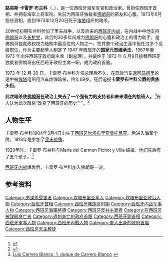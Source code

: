 {{expand|time=2017-02-20T12:32:49+00:00}}
{{refimprove|time=2017-02-20T12:32:49+00:00}}
{{Infobox officeholder
| honorific-prefix  = '''卡雷罗·布兰科公爵'''
| name              = 路易斯·卡雷罗·布兰科
| original_name     = Luis Carrero Blanco
| honorific-suffix  = 将军
| image             = Luis Carrero Blanco, 1963 (cropped).jpg
| order             = 
| office            = [[西班牙首相列表#佛朗哥统治时期_(1936–1975)|西班牙首相]]
| term_start        = 1973年6月9日
| term_end          = 1973年12月20日
| predecessor1      = [[弗朗西斯科·佛朗哥|弗朗西斯科·佛朗哥]]
| successor1        = [[托尔夸托·费尔南德斯-米兰达|托尔夸托·费尔南德斯-米兰达]]
| leader            = [[弗朗西斯科·佛朗哥|弗朗西斯科·佛朗哥]]
| vicepremier1      = [[托尔夸托·费尔南德斯-米兰达|托尔夸托·费尔南德斯-米兰达]]
| birth_name        = 路易斯·卡雷罗·布兰科
| birth_date        = {{birth date|df=yes|1904|03|04}}
| birth_place       = [[西班牙|西班牙]][[坎塔布里亚|坎塔布里亚]][[桑托尼亚|桑托尼亚]]
| death_date        = {{death date and age|df=yes|1973|12|20|1904|3|4}}
| death_place       = [[西班牙|西班牙]][[马德里|马德里]]
| nationality       = 西班牙
| party             = {{tsl|es|Movimiento Nacional|民族运动}}
| spouse            = {{tsl|es|María del Carmen Pichot y Villa|玛丽亚德尔卡门皮克}} (1909–1984)
| children          = 5
| religion          = [[天主教会|天主教会]]
<!--Military service-->
|nickname           =
|allegiance         = 西班牙
|branch             = [[西班牙海军|海军]]
|serviceyears       = 1918–1973
|rank               = [[海军上将|海军上将]]
|unit               =
|commands           =
|battles            = [[里夫战争|里夫战争]]<br>[[西班牙内战|西班牙内战]]
|awards             =
}}

'''路易斯·卡雷罗·布兰科'''（{{lang-es|Luis Carrero Blanco}}，{{bd|1904年|3月4日|1973年|12月20日|catIdx=Carrero}}），是一位西班牙海军军官和政治家。曾担任西班牙首相、并拥有海军上将军衔。生前为西班牙独裁者[[佛朗哥|佛朗哥]]的密友和心腹。1973年6月担任首相，直到1973年12月20日死于[[埃塔|埃塔]]组织的暗杀。

20世纪初期布兰科参加了里夫战争，以及后来的[[西班牙内战|西班牙内战]]，在内战中中他支持[[佛朗哥|佛朗哥]]以及[[长枪党|长枪党]]，此后的30多年间成为[[佛朗哥|佛朗哥]]的心腹和政治上的得力助手，是佛朗哥独裁政权权力结构中最高位的人物之一，在其整个政治生涯中担任过多个高级职位，作为主要起草人制定了 1947 年西班牙的'''国家元首继承法'''，1967年至1973 年出任西班牙政府副主席（副总理），并最终于  1973 年 6 月9日接替西班牙独裁者佛朗哥出任西班牙政府主席一职，成为政府首脑。

1973 年 12 月 20 日，卡雷罗·布兰科升任总理后不久，在驾驶汽车返回[[马德里|马德里]]的途中被[[埃塔|埃塔]]组织用汽车炸弹暗杀，终年69岁。死后追授'''卡雷罗布兰科公爵的贵族头衔'''。

'''此次暗杀使[[佛朗哥|佛朗哥]]在政治上失去了一个强有力的支持者和未来潜在的接班人。
<ref>{{Cite web |url = http://news.163.com/05/1216/22/254INLQR00011EBF.html |title = 1973年12月20日 西班牙总理布兰科被炸身亡 |author =  |date = 2005-12-20 |publisher = 网易历史 |language = 中文 |accessdate = 2017-02-20 }}{{Dead link|date=2020年1月 |bot=InternetArchiveBot |fix-attempted=yes }}</ref>'''有人认为此次暗杀“改变了西班牙的历史”'''。<ref>{{Cite web |url = http://www.cankaoxiaoxi.com/mil/20160406/1118973.shtml |title = 西班牙如何终结独裁政权？美媒：炸死佛朗哥接班人 |author = 董磊 |date = 2016-04-06 |publisher = 参考消息网 |language = 中文 |accessdate = 2017-02-20 |archive-date = 2018-08-29 |archive-url = https://web.archive.org/web/20180829175214/http://www.cankaoxiaoxi.com/mil/20160406/1118973.shtml |dead-url = no }}</ref>

==人物生平==
卡雷罗·布兰科1904年3月4日出生于[[西班牙|西班牙]][[坎塔布里亚|坎塔布里亚]][[桑托尼亚|桑托尼亚]]。后进入海军学院，1918年是参加了[[里夫战争|里夫战争]]。

1929年时，卡雷罗·布兰科与María del Carmen Pichot y Villa 结婚，他们先后有了五个孩子。<ref>[http://www.geneall.net/H/per_page.php?id=467858 Luis Carrero Blanco, 1. duque de Carrero Blanco] {{Wayback|url=http://www.geneall.net/H/per_page.php?id=467858 |date=20130517122824 }} {{es icon}}</ref>

[[西班牙内战|西班牙内战]]爆发后，卡雷罗·布兰科加入佛朗哥一派。

==参考资料==
{{reflist}}

{{DEFAULTSORT: Carrero Blanco, Luis}}
[[Category:男谋杀受害者|Category:男谋杀受害者]]
[[Category:坎塔布里亚军人|Category:坎塔布里亚军人]]
[[Category:坎塔布里亚政治人物|Category:坎塔布里亚政治人物]]
[[Category:西班牙首相|Category:西班牙首相]]
[[Category:西班牙弗朗哥时期|Category:西班牙弗朗哥时期]]
[[Category:西班牙内战军事人物|Category:西班牙内战军事人物]]
[[Category:西班牙海軍將領|Category:西班牙海軍將領]]
[[Category:西班牙反共主義者|Category:西班牙反共主義者]]
[[Category:在西班牙被謀殺身亡者|Category:在西班牙被謀殺身亡者]]
[[Category:遇刺身亡的政府首腦|Category:遇刺身亡的政府首腦]]
[[Category:西班牙副首相|Category:西班牙副首相]]
[[Category:西班牙軍事人物|Category:西班牙軍事人物]]
[[Category:西班牙內戰人物|Category:西班牙內戰人物]]
[[Category:軍人出身的政府首腦|Category:軍人出身的政府首腦]]
[[Category:西班牙天主教徒|Category:西班牙天主教徒]]